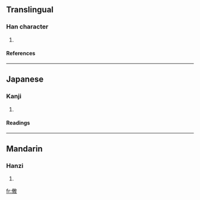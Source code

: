 ==Translingual==
===Han character===
{{Han char|rad=人|as=11|sn=13|four=|canj=人十十大 (OJJK)}}
# {{defn|Han}}
====References====
{{Han ref|kx=0115.340|dkj=01060|hdz=10208.060|uh=50CC|ud=20684}}
----
==Japanese==
===Kanji===
{{ja-kanji|grade=|rs=人11}}
# {{defn|Japanese}}
====Readings====
{{ja-readings|on=[[よう]] (yō)|kun=[[おさめる]] (osameru)}}
----
==Mandarin==
===Hanzi===
{{cmn-hanzi|pin=[[yíng]] (ying2)|wg=ying<sup>2</sup>}}
# {{defn|Mandarin}}

[[fr:僌]]